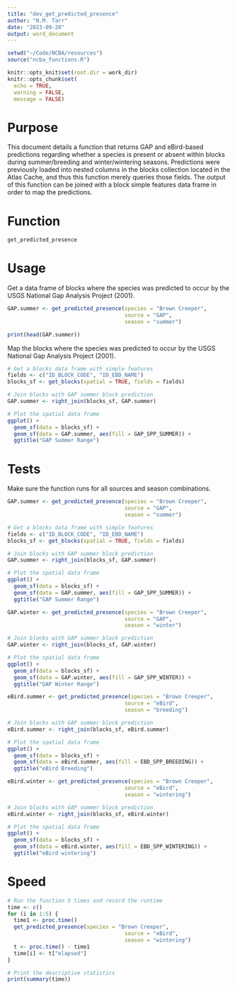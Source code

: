 ```yaml
---
title: "dev_get_predicted_presence"
author: "N.M. Tarr"
date: "2023-09-20"
output: word_document
---
```


```r
setwd("~/Code/NCBA/resources")
source("ncba_functions.R")

knitr::opts_knit$set(root.dir = work_dir)
knitr::opts_chunk$set(
  echo = TRUE,
  warning = FALSE,
  message = FALSE)
```


# Purpose
This document details a function that returns GAP and eBird-based predictions regarding whether a species is present or absent within blocks during summer/breeding and winter/wintering seasons. Predictions were previously loaded into nested columns in the blocks collection located in the Atlas Cache, and thus this function merely queries those fields.  The output of this function can be joined with a block simple features data frame in order to map the predictions.

# Function
```r
get_predicted_presence
```


# Usage
Get a data frame of blocks where the species was predicted to occur by the USGS National Gap Analysis Project (2001).
```r
GAP.summer <- get_predicted_presence(species = "Brown Creeper", 
                                     source = "GAP",
                                     season = "summer")

print(head(GAP.summer))
```

Map the blocks where the species was predicted to occur by the USGS National Gap Analysis Project (2001).
```r
# Get a blocks data frame with simple features
fields <- c("ID_BLOCK_CODE", "ID_EBD_NAME")
blocks_sf <- get_blocks(spatial = TRUE, fields = fields)

# Join blocks with GAP summer block prediction
GAP.summer <- right_join(blocks_sf, GAP.summer)

# Plot the spatial data frame
ggplot() +
  geom_sf(data = blocks_sf) +
  geom_sf(data = GAP.summer, aes(fill = GAP_SPP_SUMMER)) + 
  ggtitle("GAP Summer Range")
```


# Tests
Make sure the function runs for all sources and season combinations.
```r
GAP.summer <- get_predicted_presence(species = "Brown Creeper", 
                                     source = "GAP",
                                     season = "summer")

# Get a blocks data frame with simple features
fields <- c("ID_BLOCK_CODE", "ID_EBD_NAME")
blocks_sf <- get_blocks(spatial = TRUE, fields = fields)

# Join blocks with GAP summer block prediction
GAP.summer <- right_join(blocks_sf, GAP.summer)

# Plot the spatial data frame
ggplot() +
  geom_sf(data = blocks_sf) +
  geom_sf(data = GAP.summer, aes(fill = GAP_SPP_SUMMER)) +
  ggtitle("GAP Summer Range")
```

```r
GAP.winter <- get_predicted_presence(species = "Brown Creeper", 
                                     source = "GAP",
                                     season = "winter")

# Join blocks with GAP summer block prediction
GAP.winter <- right_join(blocks_sf, GAP.winter)

# Plot the spatial data frame
ggplot() +
  geom_sf(data = blocks_sf) +
  geom_sf(data = GAP.winter, aes(fill = GAP_SPP_WINTER)) +
  ggtitle("GAP Winter Range")
```

```r
eBird.summer <- get_predicted_presence(species = "Brown Creeper", 
                                     source = "eBird",
                                     season = "breeding")

# Join blocks with GAP summer block prediction
eBird.summer <- right_join(blocks_sf, eBird.summer)

# Plot the spatial data frame
ggplot() +
  geom_sf(data = blocks_sf) +
  geom_sf(data = eBird.summer, aes(fill = EBD_SPP_BREEDING)) +
  ggtitle("eBird Breeding")
```

```r
eBird.winter <- get_predicted_presence(species = "Brown Creeper", 
                                     source = "eBird",
                                     season = "wintering")

# Join blocks with GAP summer block prediction
eBird.winter <- right_join(blocks_sf, eBird.winter)

# Plot the spatial data frame
ggplot() +
  geom_sf(data = blocks_sf) +
  geom_sf(data = eBird.winter, aes(fill = EBD_SPP_WINTERING)) +
  ggtitle("eBird wintering")
```

# Speed
```r
# Run the function 5 times and record the runtime
time <- c()
for (i in 1:5) {
  time1 <- proc.time()
  get_predicted_presence(species = "Brown Creeper", 
                                     source = "eBird",
                                     season = "wintering")
  t <- proc.time() - time1
  time[i] <- t["elapsed"]
}

# Print the descriptive statistics
print(summary(time))
```
